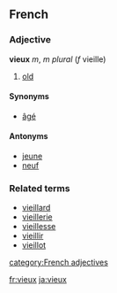 ==French==
===Adjective===
'''vieux''' ''m'', ''m plural'' (''f'' vieille)

# [[old]]

====Synonyms====
*[[âgé]]

====Antonyms====
*[[jeune]]
*[[neuf]]

===Related terms===
*[[vieillard]]
*[[vieillerie]]
*[[vieillesse]]
*[[vieillir]]
*[[vieillot]]
[[category:French adjectives]]

[[fr:vieux]]
[[ja:vieux]]